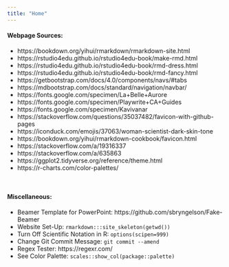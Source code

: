 ```yaml
---
title: "Home"
---
```


<div class="home-page">

#### Webpage Sources:  

- https://bookdown.org/yihui/rmarkdown/rmarkdown-site.html  
- https://rstudio4edu.github.io/rstudio4edu-book/make-rmd.html  
- https://rstudio4edu.github.io/rstudio4edu-book/rmd-dress.html  
- https://rstudio4edu.github.io/rstudio4edu-book/rmd-fancy.html  
- https://getbootstrap.com/docs/4.0/components/navs/#tabs  
- https://mdbootstrap.com/docs/standard/navigation/navbar/  
- https://fonts.google.com/specimen/La+Belle+Aurore  
- https://fonts.google.com/specimen/Playwrite+CA+Guides  
- https://fonts.google.com/specimen/Kavivanar  
- https://stackoverflow.com/questions/35037482/favicon-with-github-pages  
- https://iconduck.com/emojis/37063/woman-scientist-dark-skin-tone  
- https://bookdown.org/yihui/rmarkdown-cookbook/favicon.html  
- https://stackoverflow.com/a/19316337  
- https://stackoverflow.com/a/635863  
- https://ggplot2.tidyverse.org/reference/theme.html 
- https://r-charts.com/color-palettes/

&nbsp;

#### Miscellaneous:  

- Beamer Template for PowerPoint: https://github.com/sbryngelson/Fake-Beamer
- Website Set-Up: `rmarkdown:::site_skeleton(getwd())`
- Turn Off Scientific Notation in R: `options(scipen=999)`
- Change Git Commit Message: `git commit --amend`
- Regex Tester: https://regexr.com/
- See Color Palette: `scales::show_col(package::palette)`

</div>
